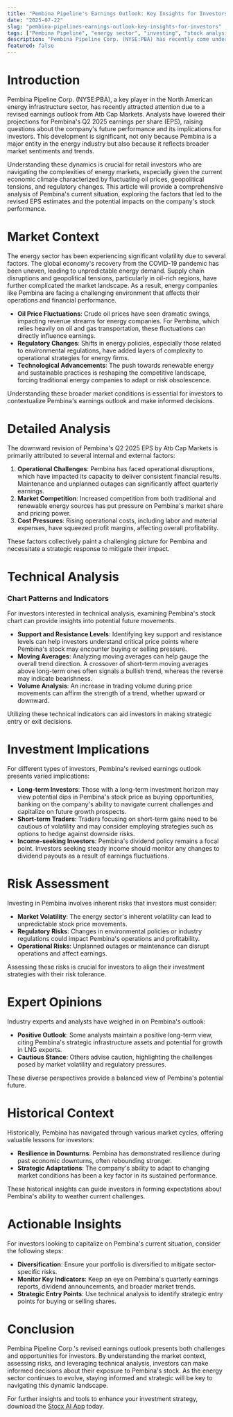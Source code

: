 ```yaml
---
title: "Pembina Pipeline's Earnings Outlook: Key Insights for Investors"
date: "2025-07-22"
slug: "pembina-pipelines-earnings-outlook-key-insights-for-investors"
tags: ["Pembina Pipeline", "energy sector", "investing", "stock analysis", "market trends", "technical analysis", "investment strategy", "risk management", "financial outlook", "EPS estimates"]
description: "Pembina Pipeline Corp. (NYSE:PBA) has recently come under the scrutiny of Atb Cap Markets, which has issued a pessimistic outlook on the company's Q2 2025 earnings per share (EPS). This projection has sparked significant interest among retail investors looking to navigate the current market dynamics. In this comprehensive analysis, we delve into the factors influencing Pembina's earnings projection, the broader market implications, and potential strategies for investors. With energy markets facing volatility, Pembina's performance could be indicative of larger industry trends. Our detailed exploration covers market context, technical analysis, investment implications, and risk assessments, providing retail investors with actionable insights to make informed decisions. Historical comparisons and expert opinions are intertwined to offer a holistic view, ensuring that readers gain a deep understanding of Pembina's position and the broader energy sector landscape. Stay informed and strategic by leveraging this in-depth guide to Pembina Pipeline's financial outlook."
featured: false
---
```


# Introduction

Pembina Pipeline Corp. (NYSE:PBA), a key player in the North American energy infrastructure sector, has recently attracted attention due to a revised earnings outlook from Atb Cap Markets. Analysts have lowered their projections for Pembina's Q2 2025 earnings per share (EPS), raising questions about the company's future performance and its implications for investors. This development is significant, not only because Pembina is a major entity in the energy industry but also because it reflects broader market sentiments and trends.

Understanding these dynamics is crucial for retail investors who are navigating the complexities of energy markets, especially given the current economic climate characterized by fluctuating oil prices, geopolitical tensions, and regulatory changes. This article will provide a comprehensive analysis of Pembina's current situation, exploring the factors that led to the revised EPS estimates and the potential impacts on the company's stock performance.

# Market Context

The energy sector has been experiencing significant volatility due to several factors. The global economy's recovery from the COVID-19 pandemic has been uneven, leading to unpredictable energy demand. Supply chain disruptions and geopolitical tensions, particularly in oil-rich regions, have further complicated the market landscape. As a result, energy companies like Pembina are facing a challenging environment that affects their operations and financial performance.

- **Oil Price Fluctuations**: Crude oil prices have seen dramatic swings, impacting revenue streams for energy companies. For Pembina, which relies heavily on oil and gas transportation, these fluctuations can directly influence earnings.
- **Regulatory Changes**: Shifts in energy policies, especially those related to environmental regulations, have added layers of complexity to operational strategies for energy firms.
- **Technological Advancements**: The push towards renewable energy and sustainable practices is reshaping the competitive landscape, forcing traditional energy companies to adapt or risk obsolescence.

Understanding these broader market conditions is essential for investors to contextualize Pembina's earnings outlook and make informed decisions.

# Detailed Analysis

The downward revision of Pembina's Q2 2025 EPS by Atb Cap Markets is primarily attributed to several internal and external factors:

1. **Operational Challenges**: Pembina has faced operational disruptions, which have impacted its capacity to deliver consistent financial results. Maintenance and unplanned outages can significantly affect quarterly earnings.
2. **Market Competition**: Increased competition from both traditional and renewable energy sources has put pressure on Pembina's market share and pricing power.
3. **Cost Pressures**: Rising operational costs, including labor and material expenses, have squeezed profit margins, affecting overall profitability.

These factors collectively paint a challenging picture for Pembina and necessitate a strategic response to mitigate their impact.

# Technical Analysis

### Chart Patterns and Indicators

For investors interested in technical analysis, examining Pembina's stock chart can provide insights into potential future movements.

- **Support and Resistance Levels**: Identifying key support and resistance levels can help investors understand critical price points where Pembina's stock may encounter buying or selling pressure.
- **Moving Averages**: Analyzing moving averages can help gauge the overall trend direction. A crossover of short-term moving averages above long-term ones often signals a bullish trend, whereas the reverse may indicate bearishness.
- **Volume Analysis**: An increase in trading volume during price movements can affirm the strength of a trend, whether upward or downward.

Utilizing these technical indicators can aid investors in making strategic entry or exit decisions.

# Investment Implications

For different types of investors, Pembina's revised earnings outlook presents varied implications:

- **Long-term Investors**: Those with a long-term investment horizon may view potential dips in Pembina's stock price as buying opportunities, banking on the company's ability to navigate current challenges and capitalize on future growth prospects.
- **Short-term Traders**: Traders focusing on short-term gains need to be cautious of volatility and may consider employing strategies such as options to hedge against downside risks.
- **Income-seeking Investors**: Pembina's dividend policy remains a focal point. Investors seeking steady income should monitor any changes to dividend payouts as a result of earnings fluctuations.

# Risk Assessment

Investing in Pembina involves inherent risks that investors must consider:

- **Market Volatility**: The energy sector's inherent volatility can lead to unpredictable stock price movements.
- **Regulatory Risks**: Changes in environmental policies or industry regulations could impact Pembina's operations and profitability.
- **Operational Risks**: Unplanned outages or maintenance can disrupt operations and affect earnings.

Assessing these risks is crucial for investors to align their investment strategies with their risk tolerance.

# Expert Opinions

Industry experts and analysts have weighed in on Pembina's outlook:

- **Positive Outlook**: Some analysts maintain a positive long-term view, citing Pembina's strategic infrastructure assets and potential for growth in LNG exports.
- **Cautious Stance**: Others advise caution, highlighting the challenges posed by market volatility and regulatory pressures.

These diverse perspectives provide a balanced view of Pembina's potential future.

# Historical Context

Historically, Pembina has navigated through various market cycles, offering valuable lessons for investors:

- **Resilience in Downturns**: Pembina has demonstrated resilience during past economic downturns, often rebounding stronger.
- **Strategic Adaptations**: The company's ability to adapt to changing market conditions has been a key factor in its sustained performance.

These historical insights can guide investors in forming expectations about Pembina's ability to weather current challenges.

# Actionable Insights

For investors looking to capitalize on Pembina's current situation, consider the following steps:

- **Diversification**: Ensure your portfolio is diversified to mitigate sector-specific risks.
- **Monitor Key Indicators**: Keep an eye on Pembina's quarterly earnings reports, dividend announcements, and broader market trends.
- **Strategic Entry Points**: Use technical analysis to identify strategic entry points for buying or selling shares.

# Conclusion

Pembina Pipeline Corp.'s revised earnings outlook presents both challenges and opportunities for investors. By understanding the market context, assessing risks, and leveraging technical analysis, investors can make informed decisions about their exposure to Pembina's stock. As the energy sector continues to evolve, staying informed and strategic will be key to navigating this dynamic landscape.

For further insights and tools to enhance your investment strategy, download the [Stocx AI App](https://stocx.co) today.

